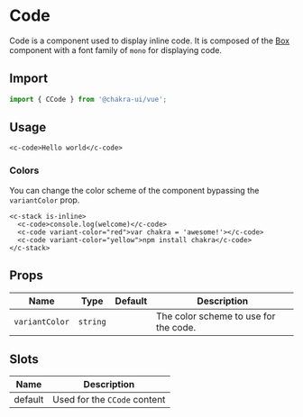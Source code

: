 
<SEO
  title="Code"
  description="Code is a component used to display inline code. It is composed of the Box component with a font family of `mono` for displaying code."
/>

# Code

Code is a component used to display inline code. It is composed of the
[Box](/box) component with a font family of `mono` for displaying code.

<carbon-ad />

## Import

```js
import { CCode } from '@chakra-ui/vue';
```


## Usage

```vue live=true
<c-code>Hello world</c-code>
```

### Colors

You can change the color scheme of the component bypassing the `variantColor`
prop.

```vue live=true
<c-stack is-inline>
  <c-code>console.log(welcome)</c-code>
  <c-code variant-color="red">var chakra = 'awesome!'></c-code>
  <c-code variant-color="yellow">npm install chakra</c-code>
</c-stack>
```

## Props

| Name           | Type              | Default | Description                           |
| -------------- | ----------------- | ------- | ------------------------------------- |
| `variantColor` | `string`          |         | The color scheme to use for the code. |

## Slots
| Name       | Description                                                                       |
| ---------- | --------------------------------------------------------------------------------- |
| default    | Used for the `CCode` content                                                      |
